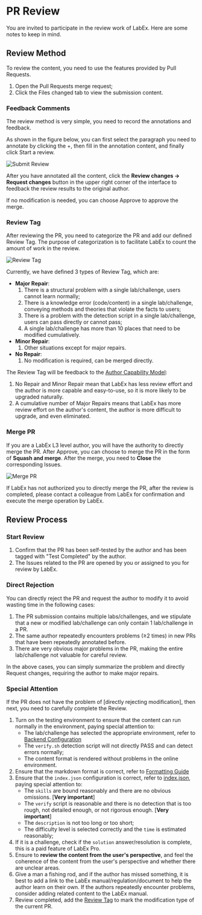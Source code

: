 # PR Review

You are invited to participate in the review work of LabEx. Here are some notes to keep in mind.

## Review Method

To review the content, you need to use the features provided by Pull Requests.

1. Open the Pull Requests merge request;
2. Click the Files changed tab to view the submission content.

### Feedback Comments

The review method is very simple, you need to record the annotations and feedback.

As shown in the figure below, you can first select the paragraph you need to annotate by clicking the +, then fill in the annotation content, and finally click Start a review.

![Submit Review](.github/assets/review.png)

After you have annotated all the content, click the **Review changes → Request changes** button in the upper right corner of the interface to feedback the review results to the original author.

If no modification is needed, you can choose Approve to approve the merge.

### Review Tag

After reviewing the PR, you need to categorize the PR and add our defined Review Tag. The purpose of categorization is to facilitate LabEx to count the amount of work in the review.

![Review Tag](.github/assets/review-tag.png)

Currently, we have defined 3 types of Review Tag, which are:

- **Major Repair**:
  1. There is a structural problem with a single lab/challenge, users cannot learn normally;
  2. There is a knowledge error (code/content) in a single lab/challenge, conveying methods and theories that violate the facts to users;
  3. There is a problem with the detection script in a single lab/challenge, users can pass directly or cannot pass;
  4. A single lab/challenge has more than 10 places that need to be modified cumulatively.
- **Minor Repair**:
  1. Other situations except for major repairs.
- **No Repair**:
  1. No modification is required, can be merged directly.

The Review Tag will be feedback to the [Author Capability Model](https://labex-dev.feishu.cn/sheets/shtcnYuVte2FpZTcDvlFT7puLRc?sheet=a5Gn4d):

1. No Repair and Minor Repair mean that LabEx has less review effort and the author is more capable and easy-to-use, so it is more likely to be upgraded naturally.
2. A cumulative number of Major Repairs means that LabEx has more review effort on the author's content, the author is more difficult to upgrade, and even eliminated.

### Merge PR

If you are a LabEx L3 level author, you will have the authority to directly merge the PR. After Approve, you can choose to merge the PR in the form of **Squash and merge**. After the merge, you need to **Close** the corresponding Issues.

![Merge PR](.github/assets/merge-pr.png)

If LabEx has not authorized you to directly merge the PR, after the review is completed, please contact a colleague from LabEx for confirmation and execute the merge operation by LabEx.

## Review Process

### Start Review

1. Confirm that the PR has been self-tested by the author and has been tagged with "Test Completed" by the author.
2. The Issues related to the PR are opened by you or assigned to you for review by LabEx.

### Direct Rejection

You can directly reject the PR and request the author to modify it to avoid wasting time in the following cases:

1. The PR submission contains multiple labs/challenges, and we stipulate that a new or modified lab/challenge can only contain 1 lab/challenge in a PR.
2. The same author repeatedly encounters problems (≥2 times) in new PRs that have been repeatedly annotated before.
3. There are very obvious major problems in the PR, making the entire lab/challenge not valuable for careful review.

In the above cases, you can simply summarize the problem and directly Request changes, requiring the author to make major repairs.

### Special Attention

If the PR does not have the problem of [directly rejecting modification], then next, you need to carefully complete the Review.

1. Turn on the testing environment to ensure that the content can run normally in the environment, paying special attention to:
   - The lab/challenge has selected the appropriate environment, refer to [Backend Configuration](how-to-start)
   - The `verify.sh` detection script will not directly PASS and can detect errors normally;
   - The content format is rendered without problems in the online environment.
2. Ensure that the markdown format is correct, refer to [Formatting Guide](formatting-guide)
3. Ensure that the `index.json` configuration is correct, refer to [index.json](how-to-start#indexjson), paying special attention to:
   - The `skills` are bound reasonably and there are no obvious omissions. [**Very important**]
   - The `verify` script is reasonable and there is no detection that is too rough, not detailed enough, or not rigorous enough. [**Very important**]
   - The `description` is not too long or too short;
   - The difficulty level is selected correctly and the `time` is estimated reasonably;
4. If it is a challenge, check if the `solution` answer/resolution is complete, this is a paid feature of LabEx Pro.
5. Ensure to **review the content from the user's perspective**, and feel the coherence of the content from the user's perspective and whether there are unclear areas.
6. Give a man a fishing rod, and if the author has missed something, it is best to add a link to the LabEx manual/regulation/document to help the author learn on their own. If the authors repeatedly encounter problems, consider adding related content to the LabEx manual.
7. Review completed, add the [Review Tag](#review-tag) to mark the modification type of the current PR.
